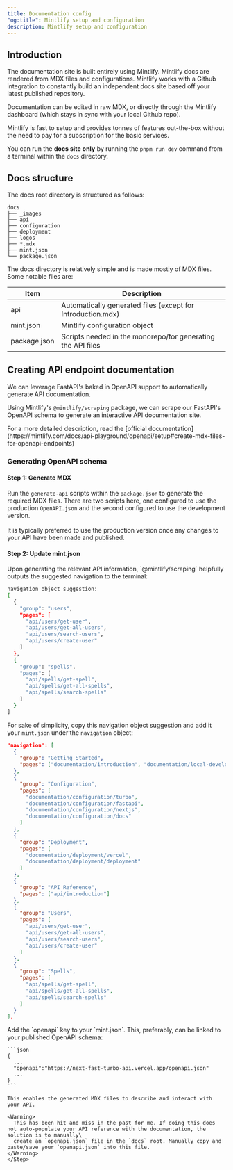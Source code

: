 ```yaml
---
title: Documentation config
"og:title": Mintlify setup and configuration
description: Mintlify setup and configuration
---
```


## Introduction

The documentation site is built entirely using Mintlify. Mintlify docs are rendered from MDX files and configurations. Mintlify works with a Github integration to
constantly build an independent docs site based off your latest published repository.

Documentation can be edited in raw MDX, or directly through the Mintlify dashboard (which stays in sync with your local Github repo).

Mintlify is fast to setup and provides tonnes of features out-the-box without the need to pay for a subscription for the basic services.

You can run the **docs site only** by running the `pnpm run dev` command from a terminal within the `docs` directory.

## Docs structure

The docs root directory is structured as follows:

```
docs
├── _images
├── api
├── configuration
├── deployment
├── logos
├── *.mdx
├── mint.json
└── package.json
```

The docs directory is relatively simple and is made mostly of MDX files. Some notable files are:

| Item         | Description                                                 |
| ------------ | ----------------------------------------------------------- |
| api          | Automatically generated files (except for Introduction.mdx) |
| mint.json    | Mintlify configuration object                               |
| package.json | Scripts needed in the monorepo/for generating the API files |

## Creating API endpoint documentation

We can leverage FastAPI's baked in OpenAPI support to automatically generate API documentation.

Using Mintlify's `@mintlify/scraping` package, we can scrape our FastAPI's OpenAPI schema to generate an interactive API documentation site.

<Tip>
  For a more detailed description, read the [official
  documentation](https://mintlify.com/docs/api-playground/openapi/setup#create-mdx-files-for-openapi-endpoints)
</Tip>

### Generating OpenAPI schema

#### Step 1: Generate MDX

Run the `generate-api` scripts within the `package.json` to generate the required MDX
files. There are two scripts here, one configured to use the production
`OpenAPI.json` and the second configured to use the development version.\
\
It is typically preferred to use the production version once any changes to
your API have been made and published.

#### Step 2: Update mint.json

<Steps>
  <Step title="Add new MDX files to navigation">
  Upon generating the relevant API information, `@mintlify/scraping` helpfully outputs the suggested navigation to the terminal:

```bash
navigation object suggestion:
[
  {
    "group": "users",
    "pages": [
      "api/users/get-user",
      "api/users/get-all-users",
      "api/users/search-users",
      "api/users/create-user"
    ]
  },
  {
    "group": "spells",
    "pages": [
      "api/spells/get-spell",
      "api/spells/get-all-spells",
      "api/spells/search-spells"
    ]
  }
]
```

For sake of simplicity, copy this navigation object suggestion and add it your `mint.json` under the `navigation` object:

```json
"navigation": [
  {
    "group": "Getting Started",
    "pages": ["documentation/introduction", "documentation/local-development"]
  },
  {
    "group": "Configuration",
    "pages": [
      "documentation/configuration/turbo",
      "documentation/configuration/fastapi",
      "documentation/configuration/nextjs",
      "documentation/configuration/docs"
    ]
  },
  {
    "group": "Deployment",
    "pages": [
      "documentation/deployment/vercel",
      "documentation/deployment/deployment"
    ]
  },
  {
    "group": "API Reference",
    "pages": ["api/introduction"]
  },
  {
    "group": "Users",
    "pages": [
      "api/users/get-user",
      "api/users/get-all-users",
      "api/users/search-users",
      "api/users/create-user"
    ]
  },
  {
    "group": "Spells",
    "pages": [
      "api/spells/get-spell",
      "api/spells/get-all-spells",
      "api/spells/search-spells"
    ]
  }
],
```

  </Step>
    <Step title="Add OpenAPI endpoint to `mint.json`">
    Add the `openapi` key to your `mint.json`. This, preferably, can be linked to your published OpenAPI schema:

    ```json
    {
      ...
      "openapi":"https://next-fast-turbo-api.vercel.app/openapi.json"
      ...
    }
    ```

    This enables the generated MDX files to describe and interact with your API.

    <Warning>
      This has been hit and miss in the past for me. If doing this does not auto-populate your API reference with the documentation, the solution is to manually\
      create an `openapi.json` file in the `docs` root. Manually copy and paste/save your `openapi.json` into this file.
    </Warning>
    </Step>

</Steps>
